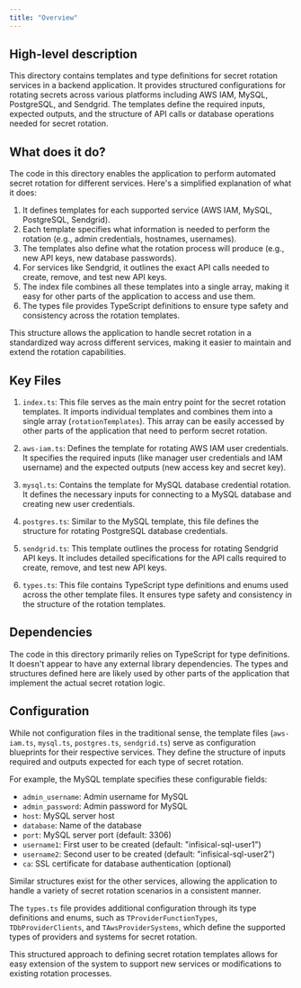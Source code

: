 ```yaml
---
title: "Overview"
---
```


## High-level description
This directory contains templates and type definitions for secret rotation services in a backend application. It provides structured configurations for rotating secrets across various platforms including AWS IAM, MySQL, PostgreSQL, and Sendgrid. The templates define the required inputs, expected outputs, and the structure of API calls or database operations needed for secret rotation.

## What does it do?
The code in this directory enables the application to perform automated secret rotation for different services. Here's a simplified explanation of what it does:

1. It defines templates for each supported service (AWS IAM, MySQL, PostgreSQL, Sendgrid).
2. Each template specifies what information is needed to perform the rotation (e.g., admin credentials, hostnames, usernames).
3. The templates also define what the rotation process will produce (e.g., new API keys, new database passwords).
4. For services like Sendgrid, it outlines the exact API calls needed to create, remove, and test new API keys.
5. The index file combines all these templates into a single array, making it easy for other parts of the application to access and use them.
6. The types file provides TypeScript definitions to ensure type safety and consistency across the rotation templates.

This structure allows the application to handle secret rotation in a standardized way across different services, making it easier to maintain and extend the rotation capabilities.

## Key Files

1. `index.ts`: This file serves as the main entry point for the secret rotation templates. It imports individual templates and combines them into a single array (`rotationTemplates`). This array can be easily accessed by other parts of the application that need to perform secret rotation.

2. `aws-iam.ts`: Defines the template for rotating AWS IAM user credentials. It specifies the required inputs (like manager user credentials and IAM username) and the expected outputs (new access key and secret key).

3. `mysql.ts`: Contains the template for MySQL database credential rotation. It defines the necessary inputs for connecting to a MySQL database and creating new user credentials.

4. `postgres.ts`: Similar to the MySQL template, this file defines the structure for rotating PostgreSQL database credentials.

5. `sendgrid.ts`: This template outlines the process for rotating Sendgrid API keys. It includes detailed specifications for the API calls required to create, remove, and test new API keys.

6. `types.ts`: This file contains TypeScript type definitions and enums used across the other template files. It ensures type safety and consistency in the structure of the rotation templates.

## Dependencies
The code in this directory primarily relies on TypeScript for type definitions. It doesn't appear to have any external library dependencies. The types and structures defined here are likely used by other parts of the application that implement the actual secret rotation logic.

## Configuration
While not configuration files in the traditional sense, the template files (`aws-iam.ts`, `mysql.ts`, `postgres.ts`, `sendgrid.ts`) serve as configuration blueprints for their respective services. They define the structure of inputs required and outputs expected for each type of secret rotation.

For example, the MySQL template specifies these configurable fields:
- `admin_username`: Admin username for MySQL
- `admin_password`: Admin password for MySQL
- `host`: MySQL server host
- `database`: Name of the database
- `port`: MySQL server port (default: 3306)
- `username1`: First user to be created (default: "infisical-sql-user1")
- `username2`: Second user to be created (default: "infisical-sql-user2")
- `ca`: SSL certificate for database authentication (optional)

Similar structures exist for the other services, allowing the application to handle a variety of secret rotation scenarios in a consistent manner.

The `types.ts` file provides additional configuration through its type definitions and enums, such as `TProviderFunctionTypes`, `TDbProviderClients`, and `TAwsProviderSystems`, which define the supported types of providers and systems for secret rotation.

This structured approach to defining secret rotation templates allows for easy extension of the system to support new services or modifications to existing rotation processes.